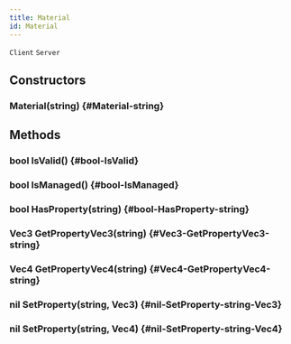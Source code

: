 ```yaml
---
title: Material
id: Material
---
```

`Client`
`Server`

## Constructors

### Material(string) {#Material-string}

## Methods

### bool IsValid() {#bool-IsValid}

### bool IsManaged() {#bool-IsManaged}

### bool HasProperty(string) {#bool-HasProperty-string}

### Vec3 GetPropertyVec3(string) {#Vec3-GetPropertyVec3-string}

### Vec4 GetPropertyVec4(string) {#Vec4-GetPropertyVec4-string}

### nil SetProperty(string, Vec3) {#nil-SetProperty-string-Vec3}

### nil SetProperty(string, Vec4) {#nil-SetProperty-string-Vec4}

